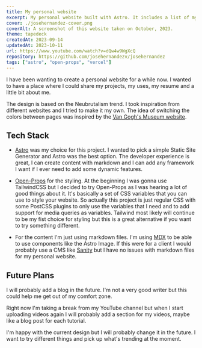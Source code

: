 ```yaml
---
title: My personal website
excerpt: My personal website built with Astro. It includes a list of my projects, my uses, about me and my resume. I'm probably gonna by switching the UI a lot in the future.
cover: ./josehernandez-cover.png
coverAlt: A screenshot of this website taken on October, 2023.
theme: tapedeck
createdAt: 2023-09-14
updatedAt: 2023-10-11
url: https://www.youtube.com/watch?v=dQw4w9WgXcQ
repository: https://github.com/josehernandezv/josehernandez
tags: ["astro", "open-props", "vercel"]
---
```


I have been wanting to create a personal website for a while now. I wanted to have a place where I could share my projects, my uses, my resume and a little bit about me.

The design is based on the Neubrutalism trend. I took inspiration from different websites and I tried to make it my own. The idea of switching the colors between pages was inspired by the [Van Gogh's Museum website](https://www.vangoghmuseum.nl/en).

## Tech Stack

- [Astro](https://astro.build/) was my choice for this project. I wanted to pick a simple Static Site Generator and Astro was the best option. The developer experience is great, I can create content with markdown and I can add any framework I want if I ever need to add some dynamic features.

- [Open-Props](https://open-props.style/) for the styling. At the beginning I was gonna use TailwindCSS but I decided to try Open-Props as I was hearing a lot of good things about it. It's basically a set of CSS variables that you can use to style your website. So actually this project is just regular CSS with some PostCSS plugins to only use the variables that I need and to add support for media queries as variables.
  Tailwind most likely will continue to be my fist choice for styling but this is a great alternative if you want to try something different.
- For the content I'm just using markdown files. I'm using [MDX](https://mdxjs.com/) to be able to use components like the Astro Image. If this were for a client I would probably use a CMS like [Sanity](https://www.sanity.io/) but I have no issues with markdown files for my personal website.

## Future Plans

I will probably add a blog in the future. I'm not a very good writer but this could help me get out of my comfort zone.

Right now I'm taking a break from my YouTube channel but when I start uploading videos again I will probably add a section for my videos, maybe like a blog post for each tutorial.

I'm happy with the current design but I will probably change it in the future. I want to try different things and pick up what's trending at the moment.
